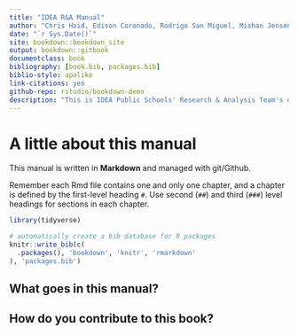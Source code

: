 ```yaml
--- 
title: "IDEA R&A Manual"
author: "Chris Haid, Edison Coronado, Rodrigo San Miguel, Mishan Jensen, Maura Carter, Steven Macapagal"
date: "`r Sys.Date()`"
site: bookdown::bookdown_site
output: bookdown::gitbook
documentclass: book
bibliography: [book.bib, packages.bib]
biblio-style: apalike
link-citations: yes
github-repo: rstudio/bookdown-demo
description: "This is IDEA Public Schools' Research & Analysis Team's ever evolving encyclopedia of resources and best practices."
---
```


# A little about this manual {#about}

This manual is written in **Markdown** and managed with git/Github. 

Remember each Rmd file contains one and only one chapter, and a chapter is defined by the first-level heading `#`.  Use second (`##`) and third (`###`) level headings for sections in each chapter. 




```r
library(tidyverse)

# automatically create a bib database for R packages
knitr::write_bib(c(
  .packages(), 'bookdown', 'knitr', 'rmarkdown'
), 'packages.bib')
```


## What goes in this manual?

## How do you contribute to this book?



